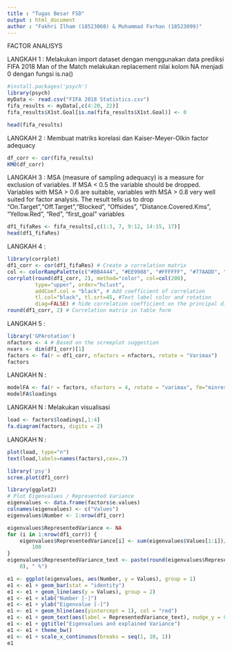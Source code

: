 ```yaml
---
title : "Tugas Besar FSD"
output : html_document
author : "Fakhri Ilham (18523060) & Muhammad Farhan (18523099)"
---
```


FACTOR ANALISYS


LANGKAH 1 :
Melakukan import dataset dengan menggunakan data prediksi FIFA 2018 Man of the Match
melakukan replacement nilai kolom NA menjadi 0 dengan fungsi is.na()
```r
#install.packages('psych')
library(psych)
myData <- read.csv("FIFA 2018 Statistics.csv")
fifa_results <- myData[,c(4:20, 22)]
fifa_results$X1st.Goal[is.na(fifa_results$X1st.Goal)] <- 0

head(fifa_results)
```

LANGKAH 2 :
Membuat matriks korelasi dan
Kaiser-Meyer-Olkin factor adequacy
```r
df_corr <- cor(fifa_results)
KMO(df_corr)
```

LANGKAH 3 :
MSA (measure of sampling adequacy) is a measure for exclusion of variables. If MSA < 0.5 the variable should be dropped. Variables with MSA > 0.6 are suitable, variables with MSA > 0.8 very well suited for factor analysis. The result tells us to drop "On.Target","Off.Target","Blocked", "Offsides", "Distance.Covered.Kms", "Yellow.Red", "Red", "first_goal" variables
```r
df1_fifaRes <- fifa_results[,c(1:3, 7, 9:12, 14:15, 17)]
head(df1_fifaRes)
```

LANGKAH 4 :
```r
library(corrplot)
df1_corr <- cor(df1_fifaRes) # Create a correlation matrix
col <- colorRampPalette(c("#BB4444", "#EE9988", "#FFFFFF", "#77AADD", "#4477AA"))
corrplot(round(df1_corr, 2), method="color", col=col(200),  
         type="upper", order="hclust", 
         addCoef.col = "black", # Add coefficient of correlation
         tl.col="black", tl.srt=45, #Text label color and rotation
         diag=FALSE) # hide correlation coefficient on the principal diagonal
round(df1_corr, 2) # Correlation matrix in table form
```

LANGKAH 5 :
```r
library('GPArotation')
nfactors <- 4 # Based on the screeplot suggestion
nvars <- dim(df1_corr)[1]
factors <- fa(r = df1_corr, nfactors = nfactors, rotate = "Varimax")
factors
```

LANGKAH N :

```r
modelFA <- fa(r = factors, nfactors = 4, rotate = "varimax", fm="minres")
modelFA$loadings
```



LANGKAH N :
Melakukan visualisasi 
```r
load <- factors$loadings[,1:4] 
fa.diagram(factors, digits = 2)
```


LANGKAH N :
```r
plot(load, type="n")
text(load,labels=names(factors),cex=.7) 
```



```r
library('psy')
scree.plot(df1_corr)
```

```r
library(ggplot2)
# Plot Eigenvalues / Represented Variance
eigenvalues <- data.frame(factors$e.values)
colnames(eigenvalues) <- c("Values")
eigenvalues$Number <- 1:nrow(df1_corr)

eigenvalues$RepresentedVariance <- NA
for (i in 1:nrow(df1_corr)) {
    eigenvalues$RepresentedVariance[i] <- sum(eigenvalues$Values[1:i])/sum(eigenvalues$Values) * 
        100
}
eigenvalues$RepresentedVariance_text <- paste(round(eigenvalues$RepresentedVariance, 
    0), " %")

e1 <- ggplot(eigenvalues, aes(Number, y = Values), group = 1)
e1 <- e1 + geom_bar(stat = "identity")
e1 <- e1 + geom_line(aes(y = Values), group = 2)
e1 <- e1 + xlab("Number [-]")
e1 <- e1 + ylab("Eigenvalue [-]")
e1 <- e1 + geom_hline(aes(yintercept = 1), col = "red")
e1 <- e1 + geom_text(aes(label = RepresentedVariance_text), nudge_y = 0.2)
e1 <- e1 + ggtitle("Eigenvalues and explained Variance")
e1 <- e1 + theme_bw()
e1 <- e1 + scale_x_continuous(breaks = seq(1, 10, 1))
e1
```


